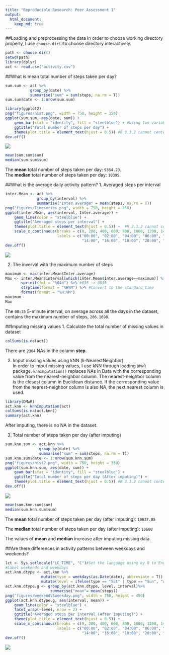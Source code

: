 ```yaml
---
title: "Reproducible Research: Peer Assessment 1"
output: 
  html_document:
    keep_md: true
---
```

##Loading and preprocessing the data
In order to choose working directory properly, I use `choose.dir()`to choose directory interactively.
```r
path <- choose.dir()
setwd(path)
library(dplyr)
act <- read.csv("activity.csv")
```

##What is mean total number of steps taken per day?
```r
sum.sum <- act %>%
           group_by(date) %>%
           summarise("sum" = sum(steps, na.rm = T))
sum.sum$date <- 1:nrow(sum.sum)

library(ggplot2)
png("figures/hist.png", width = 750, height = 350)
ggplot(sum.sum, aes(date, sum)) + 
    geom_bar(stat = "identity", fill = "steelblue") + #Using two variables from data frame to draw histogram 
    ggtitle("Total number of steps per day") +
    theme(plot.title = element_text(hjust = 0.5)) #R 3.3.2 cannot center the title automatically
dev.off()
```
![](figures/hist.png)
```r
mean(sum.sum$sum)
median(sum.sum$sum)
```
The **mean** total number of steps taken per day: `9354.23`.  
The **median** total number of steps taken per day: `10395`.

##What is the average daily activity pattern?
1. Averaged steps per interval
```r
inter.Mean <- act %>%
              group_by(interval) %>%
              summarise("Inter.average" = mean(steps, na.rm = T))
png("figures/Timeseries.png", width = 750, height = 350)
ggplot(inter.Mean, aes(interval, Inter.average)) +
    geom_line(color = "steelblue") + 
    ggtitle("Averaged steps per interval") +
    theme(plot.title = element_text(hjust = 0.5)) +  #R 3.3.2 cannot center the title automatically
    scale_x_continuous(breaks = c(0, 200, 400, 600, 800, 1000, 1200, 1400, 1600, 1800, 2000, 2200),
                       labels = c("00:00", "02:00", "04:00", "06:00", "08:00", "10:00", "12:00", 
                                  "14:00", "16:00", "18:00", "20:00", "22:00"))
dev.off()
```
![](figures/Timeseries.png)

2. The inverval with the maximum number of steps
```r
maximum <- max(inter.Mean$Inter.average)
Max <- inter.Mean$interval[which(inter.Mean$Inter.average==maximum)] %>% 
       sprintf(fmt = "%04d") %>% #835 -> 0835
       strptime(format = "%H%M") %>% #Convert to the standard time
       format(format = "%H:%M")
maximum
Max
```
The `08:35` 5-minute interval, on average across all the days in the dataset, contains the maximum number of steps, `206.1698`.

##Imputing missing values
1. Calculate the total number of missing values in dataset
```r
colSums(is.na(act))
```
There are `2304` NAs in the column **step**.

2. Imput missing values using kNN (k-NearestNeighbor)  
In order to imput missing values, I use kNN through loading `DMwR` package. `knnImputation()` replaces NAs in Data with the corresponding value from the nearest-neighbor column. The nearest-neighbor column is the closest column in Euclidean distance. If the corresponding value from the nearest-neighbor column is also NA, the next nearest column is used.
```r
library(DMwR)
act.knn <- knnImputation(act)
colSums(is.na(act.knn))
summary(act.knn)
```
After imputing, there is no NA in the dataset.

3. Total number of steps taken per day (after imputing)
```r
sum.knn.sum <- act.knn %>%
               group_by(date) %>%
               summarise("sum" = sum(steps, na.rm = T))
sum.knn.sum$date <- 1:nrow(sum.knn.sum)
png("figures/hist2.png", width = 750, height = 350)
ggplot(sum.knn.sum, aes(date, sum)) + 
    geom_bar(stat = "identity", fill = "steelblue") +
    ggtitle("Total number of steps per day (After imputing)") +
    theme(plot.title = element_text(hjust = 0.5)) #R 3.3.2 cannot center the title automatically
dev.off()
```
![](figures/hist2.png)
```r
mean(sum.knn.sum$sum)
median(sum.knn.sum$sum)
```
The **mean** total number of steps taken per day (after imputing): `10637.85`  

The **median** total number of steps taken per day (after imputing): `10600`

The values of **mean** and **median** increase after imputing missing data.

##Are there differences in activity patterns between weekdays and weekends?
```r
lct <- Sys.setlocale("LC_TIME", "C")#Set the language using by R to English instead of using default language
#Label weekends and weekdays
act.knn.dtype <- act.knn %>%
                mutate(type = weekdays(as.Date(date), abbreviate = T)) %>%
                mutate(level = ifelse(type == "Sat" | type == "Sun", "weekend", "weekday"))
act.knn.dtype.g <- group_by(act.knn.dtype, level, interval)%>%
                    summarise("mean"= mean(steps))
png("figures/weekendVSweekday.png", width = 750, height = 450)
ggplot(act.knn.dtype.g, aes(interval, mean)) + 
    geom_line(color = "steelblue") + 
    facet_wrap(~level, nrow = 2) +
    ggtitle("Averaged steps per interval (After imputing)") +
    theme(plot.title = element_text(hjust = 0.5)) +
    scale_x_continuous(breaks = c(0, 200, 400, 600, 800, 1000, 1200, 1400, 1600, 1800, 2000, 2200),
                       labels = c("00:00", "02:00", "04:00", "06:00", "08:00", "10:00", "12:00", 
                                  "14:00", "16:00", "18:00", "20:00", "22:00"))
dev.off()
```
![](figures/weekendVSweekday.png)